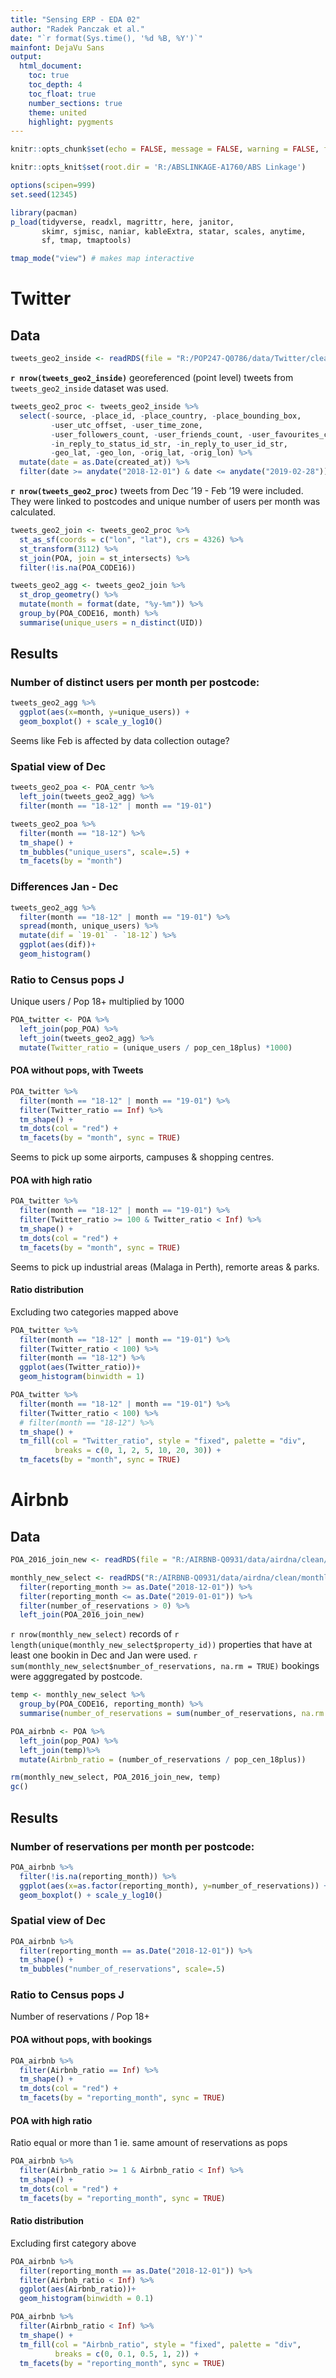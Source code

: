 ---
title: "Sensing ERP - EDA 02"
author: "Radek Panczak et al."
date: "`r format(Sys.time(), '%d %B, %Y')`"
mainfont: DejaVu Sans
output: 
  html_document: 
    toc: true
    toc_depth: 4
    toc_float: true
    number_sections: true
    theme: united 
    highlight: pygments 
---

<!-- ------------------------------------------------------------ --> 
<!-- ------------------------------------------------------------ --> 

```{r setup, include=FALSE}
knitr::opts_chunk$set(echo = FALSE, message = FALSE, warning = FALSE, fig.width=8, fig.height=6, dpi=300, out.width="800px", out.height="600px")

knitr::opts_knit$set(root.dir = 'R:/ABSLINKAGE-A1760/ABS Linkage')

options(scipen=999)
set.seed(12345)

library(pacman) 
p_load(tidyverse, readxl, magrittr, here, janitor,
       skimr, sjmisc, naniar, kableExtra, statar, scales, anytime,
       sf, tmap, tmaptools)

tmap_mode("view") # makes map interactive

```

# Twitter

## Data

```{r}
tweets_geo2_inside <- readRDS(file = "R:/POP247-Q0786/data/Twitter/clean/tweets_geo2_inside.rds")
```

**`r nrow(tweets_geo2_inside)`** georeferenced (point level) tweets from `tweets_geo2_inside` dataset was used.

```{r}
tweets_geo2_proc <- tweets_geo2_inside %>% 
  select(-source, -place_id, -place_country, -place_bounding_box, 
         -user_utc_offset, -user_time_zone,
         -user_followers_count, -user_friends_count, -user_favourites_count, -user_created_at,
         -in_reply_to_status_id_str, -in_reply_to_user_id_str,
         -geo_lat, -geo_lon, -orig_lat, -orig_lon) %>% 
  mutate(date = as.Date(created_at)) %>% 
  filter(date >= anydate("2018-12-01") & date <= anydate("2019-02-28"))
```

**`r nrow(tweets_geo2_proc)`** tweets from Dec '19 - Feb '19 were included. They were linked to postcodes and unique number of users per month was calculated.

```{r}
tweets_geo2_join <- tweets_geo2_proc %>% 
  st_as_sf(coords = c("lon", "lat"), crs = 4326) %>% 
  st_transform(3112) %>% 
  st_join(POA, join = st_intersects) %>% 
  filter(!is.na(POA_CODE16))
```

```{r}
tweets_geo2_agg <- tweets_geo2_join %>% 
  st_drop_geometry() %>% 
  mutate(month = format(date, "%y-%m")) %>% 
  group_by(POA_CODE16, month) %>% 
  summarise(unique_users = n_distinct(UID))
```

## Results 

### Number of distinct users per month per postcode:

```{r}
tweets_geo2_agg %>% 
  ggplot(aes(x=month, y=unique_users)) +
  geom_boxplot() + scale_y_log10()
```

Seems like Feb is affected by data collection outage?

### Spatial view of Dec

```{r}
tweets_geo2_poa <- POA_centr %>% 
  left_join(tweets_geo2_agg) %>% 
  filter(month == "18-12" | month == "19-01")

tweets_geo2_poa %>% 
  filter(month == "18-12") %>% 
  tm_shape() +
  tm_bubbles("unique_users", scale=.5) + 
  tm_facets(by = "month")
```

### Differences Jan - Dec

```{r}
tweets_geo2_agg %>% 
  filter(month == "18-12" | month == "19-01") %>% 
  spread(month, unique_users) %>% 
  mutate(dif = `19-01` - `18-12`) %>% 
  ggplot(aes(dif))+
  geom_histogram()
```

### Ratio to Census pops J

Unique users / Pop 18+ multiplied by 1000

```{r}
POA_twitter <- POA %>% 
  left_join(pop_POA) %>% 
  left_join(tweets_geo2_agg) %>% 
  mutate(Twitter_ratio = (unique_users / pop_cen_18plus) *1000)
```

#### POA without pops, with Tweets

```{r}
POA_twitter %>% 
  filter(month == "18-12" | month == "19-01") %>% 
  filter(Twitter_ratio == Inf) %>% 
  tm_shape() +
  tm_dots(col = "red") + 
  tm_facets(by = "month", sync = TRUE)
```

Seems to pick up some airports, campuses & shopping centres.

#### POA with high ratio

```{r}
POA_twitter %>% 
  filter(month == "18-12" | month == "19-01") %>% 
  filter(Twitter_ratio >= 100 & Twitter_ratio < Inf) %>% 
  tm_shape() +
  tm_dots(col = "red") + 
  tm_facets(by = "month", sync = TRUE)
```

Seems to pick up industrial areas (Malaga in Perth), remorte areas & parks.

#### Ratio distribution

Excluding two categories mapped above

```{r}
POA_twitter %>% 
  filter(month == "18-12" | month == "19-01") %>% 
  filter(Twitter_ratio < 100) %>% 
  filter(month == "18-12") %>% 
  ggplot(aes(Twitter_ratio))+
  geom_histogram(binwidth = 1)
```

```{r}
POA_twitter %>% 
  filter(month == "18-12" | month == "19-01") %>% 
  filter(Twitter_ratio < 100) %>% 
  # filter(month == "18-12") %>%
  tm_shape() +
  tm_fill(col = "Twitter_ratio", style = "fixed", palette = "div",
          breaks = c(0, 1, 2, 5, 10, 20, 30)) + 
  tm_facets(by = "month", sync = TRUE)
```

# Airbnb

## Data

```{r}
POA_2016_join_new <- readRDS(file = "R:/AIRBNB-Q0931/data/airdna/clean/POA_2016_join_new.rds")

monthly_new_select <- readRDS("R:/AIRBNB-Q0931/data/airdna/clean/monthly_new_select.Rds") %>% 
  filter(reporting_month >= as.Date("2018-12-01")) %>% 
  filter(reporting_month <= as.Date("2019-01-01")) %>% 
  filter(number_of_reservations > 0) %>% 
  left_join(POA_2016_join_new)
```

`r nrow(monthly_new_select)` records of `r length(unique(monthly_new_select$property_id))` properties that have at least one bookin in Dec and Jan were used. `r sum(monthly_new_select$number_of_reservations, na.rm = TRUE)` bookings were agggregated by postcode.

```{r}
temp <- monthly_new_select %>% 
  group_by(POA_CODE16, reporting_month) %>% 
  summarise(number_of_reservations = sum(number_of_reservations, na.rm = TRUE)) 

POA_airbnb <- POA %>% 
  left_join(pop_POA) %>% 
  left_join(temp)%>% 
  mutate(Airbnb_ratio = (number_of_reservations / pop_cen_18plus))

rm(monthly_new_select, POA_2016_join_new, temp)
gc()
```


## Results 

### Number of reservations per month per postcode:

```{r}
POA_airbnb %>% 
  filter(!is.na(reporting_month)) %>% 
  ggplot(aes(x=as.factor(reporting_month), y=number_of_reservations)) +
  geom_boxplot() + scale_y_log10()
```

### Spatial view of Dec

```{r}
POA_airbnb %>% 
  filter(reporting_month == as.Date("2018-12-01")) %>% 
  tm_shape() +
  tm_bubbles("number_of_reservations", scale=.5)
```

### Ratio to Census pops J

Number of reservations / Pop 18+

#### POA without pops, with bookings

```{r}
POA_airbnb %>% 
  filter(Airbnb_ratio == Inf) %>% 
  tm_shape() +
  tm_dots(col = "red") + 
  tm_facets(by = "reporting_month", sync = TRUE)
```


#### POA with high ratio

Ratio equal or more than 1 ie. same amount of reservations as pops

```{r}
POA_airbnb %>% 
  filter(Airbnb_ratio >= 1 & Airbnb_ratio < Inf) %>% 
  tm_shape() +
  tm_dots(col = "red") + 
  tm_facets(by = "reporting_month", sync = TRUE)
```

#### Ratio distribution

Excluding first category above

```{r}
POA_airbnb %>% 
  filter(reporting_month == as.Date("2018-12-01")) %>% 
  filter(Airbnb_ratio < Inf) %>% 
  ggplot(aes(Airbnb_ratio))+
  geom_histogram(binwidth = 0.1)
```

```{r}
POA_airbnb %>% 
  filter(Airbnb_ratio < Inf) %>% 
  tm_shape() +
  tm_fill(col = "Airbnb_ratio", style = "fixed", palette = "div",
          breaks = c(0, 0.1, 0.5, 1, 2)) + 
  tm_facets(by = "reporting_month", sync = TRUE)
```

